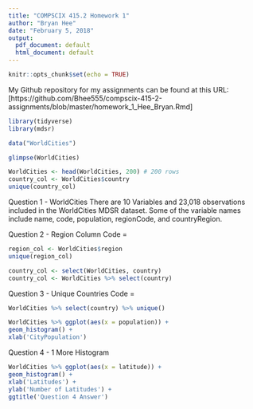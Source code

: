 ```yaml
---
title: "COMPSCIX 415.2 Homework 1"
author: "Bryan Hee"
date: "February 5, 2018"
output:
  pdf_document: default
  html_document: default
---
```


```r
knitr::opts_chunk$set(echo = TRUE)
```

My Github repository for my assignments can be found at this URL: [https://github.com/Bhee555/compscix-415-2-assignments/blob/master/homework_1_Hee_Bryan.Rmd]

```r
library(tidyverse)
library(mdsr)
```

```r
data("WorldCities")
```

```r
glimpse(WorldCities)
```

```r
WorldCities <- head(WorldCities, 200) # 200 rows
country_col <- WorldCities$country
unique(country_col)
```

Question 1 - WorldCities
There are 10 Variables and 23,018 observations included in the WorldCities MDSR dataset. Some of the variable names include name, code, population, regionCode, and countryRegion.

Question 2 - Region Column Code =
```r
region_col <- WorldCities$region
unique(region_col)
```

```r
country_col <- select(WorldCities, country)
country_col <- WorldCities %>% select(country)
```

Question 3 - Unique Countries Code = 
```r
WorldCities %>% select(country) %>% unique()
```

```r
WorldCities %>% ggplot(aes(x = population)) +
geom_histogram() +
xlab('CityPopulation')
```

Question 4 - 1 More Histogram

```r
WorldCities %>% ggplot(aes(x = latitude)) +
geom_histogram() +
xlab('Latitudes') +
ylab('Number of Latitudes') +
ggtitle('Question 4 Answer')
```